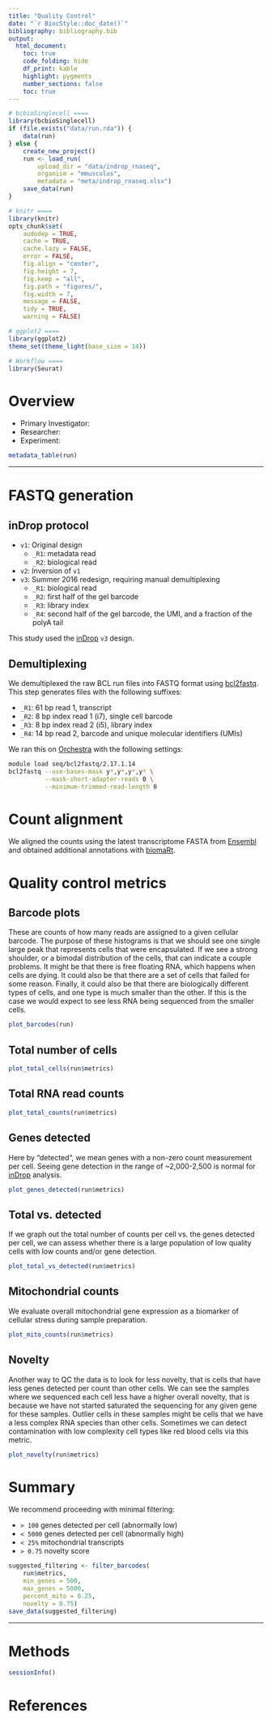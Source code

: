 ```yaml
---
title: "Quality Control"
date: "`r BiocStyle::doc_date()`"
bibliography: bibliography.bib
output:
  html_document:
    toc: true
    code_folding: hide
    df_print: kable
    highlight: pygments
    number_sections: false
    toc: true
---
```


```r
# bcbioSinglecell ====
library(bcbioSinglecell)
if (file.exists("data/run.rda")) {
    data(run)
} else {
    create_new_project()
    run <- load_run(
        upload_dir = "data/indrop_rnaseq",
        organism = "mmusculus",
        metadata = "meta/indrop_rnaseq.xlsx")
    save_data(run)
}

# knitr ====
library(knitr)
opts_chunk$set(
    audodep = TRUE,
    cache = TRUE,
    cache.lazy = FALSE,
    error = FALSE,
    fig.align = "center",
    fig.height = 7,
    fig.keep = "all",
    fig.path = "figures/",
    fig.width = 7,
    message = FALSE,
    tidy = TRUE,
    warning = FALSE)

# ggplot2 ====
library(ggplot2)
theme_set(theme_light(base_size = 14))

# Workflow ====
library(Seurat)
```



# Overview

- Primary Investigator: 
- Researcher: 
- Experiment: 

```r
metadata_table(run)
```



* * *



# FASTQ generation

## inDrop protocol

- `v1`: Original design
    - `_R1`: metadata read
    - `_R2`: biological read
- `v2`: Inversion of `v1`
- `v3`: Summer 2016 redesign, requiring manual demultiplexing
    - `_R1`: biological read
    - `_R2`: first half of the gel barcode
    - `_R3`: library index
    - `_R4`: second half of the gel barcode, the UMI, and a fraction of the polyA tail

This study used the [inDrop][] `v3` design.


## Demultiplexing

We demultiplexed the raw BCL run files into FASTQ format using [bcl2fastq][]. This step generates files with the following suffixes:

- `_R1`: 61 bp read 1, transcript
- `_R2`: 8 bp index read 1 (i7), single cell barcode
- `_R3`: 8 bp index read 2 (i5), library index
- `_R4`: 14 bp read 2, barcode and unique molecular identifiers (UMIs)

We ran this on [Orchestra][] with the following settings:

```bash
module load seq/bcl2fastq/2.17.1.14
bcl2fastq --use-bases-mask y*,y*,y*,y* \
          --mask-short-adapter-reads 0 \
          --minimum-trimmed-read-length 0
```



# Count alignment

We aligned the counts using the latest transcriptome FASTA from [Ensembl][] and obtained additional annotations with [biomaRt][].



# Quality control metrics

## Barcode plots

These are counts of how many reads are assigned to a given cellular barcode. The purpose of these histograms is that we should see one single large peak that represents cells that were encapsulated. If we see a strong shoulder, or a bimodal distribution of the cells, that can indicate a couple problems. It might be that there is free floating RNA, which happens when cells are dying. It could also be that there are a set of cells that failed for some reason. Finally, it could also be that there are biologically different types of cells, and one type is much smaller than the other. If this is the case we would expect to see less RNA being sequenced from the smaller cells.

```r
plot_barcodes(run)
```


## Total number of cells

```r
plot_total_cells(run$metrics)
```


## Total RNA read counts

```r
plot_total_counts(run$metrics)
```


## Genes detected

Here by "detected", we mean genes with a non-zero count measurement per cell. Seeing gene detection in the range of ~2,000-2,500 is normal for [inDrop][] analysis.

```r
plot_genes_detected(run$metrics)
```


## Total vs. detected

If we graph out the total number of counts per cell vs. the genes detected per cell, we can assess whether there is a large population of low quality cells with low counts and/or gene detection.

```r
plot_total_vs_detected(run$metrics)
```


## Mitochondrial counts

We evaluate overall mitochondrial gene expression as a biomarker of cellular stress during sample preparation.

```r
plot_mito_counts(run$metrics)
```


## Novelty

Another way to QC the data is to look for less novelty, that is cells that have less genes detected per count than other cells. We can see the samples where we sequenced each cell less have a higher overall novelty, that is because we have not started saturated the sequencing for any given gene for these samples. Outlier cells in these samples might be cells that we have a less complex RNA species than other cells. Sometimes we can detect contamination with low complexity cell types like red blood cells via this metric.

```r
plot_novelty(run$metrics)
```



# Summary

We recommend proceeding with minimal filtering:

- `> 100` genes detected per cell (abnormally low)
- `< 5000` genes detected per cell (abnormally high)
- `< 25%` mitochondrial transcripts
- `> 0.75` novelty score

```r
suggested_filtering <- filter_barcodes(
    run$metrics,
    min_genes = 500,
    max_genes = 5000,
    percent_mito = 0.25,
    novelty = 0.75)
save_data(suggested_filtering)
```



* * *



# Methods

```r
sessionInfo()
```



# References



[bcbio-nextgen]: https://bcbio-nextgen.readthedocs.io
[bcl2fastq]: https://support.illumina.com/downloads/bcl2fastq-conversion-software-v217.html
[biomaRt]: https://bioconductor.org/packages/release/bioc/html/biomaRt.html
[Ensembl]: http://useast.ensembl.org/Drosophila_melanogaster/Info/Index
[inDrop]: http://1cell-bio.com
[Matrix]: https://cran.r-project.org/web/packages/Matrix/index.html
[Orchestra]: https://wiki.med.harvard.edu/Orchestra
[R]: https://www.r-project.org
[rapmap]: https://github.com/COMBINE-lab/RapMap
[scRNA-Seq]: http://bcbio-nextgen.readthedocs.io/en/latest/contents/configuration.html#single-cell-rna-sequencing
[Seurat]: http://satijalab.org/seurat
[umis]: https://github.com/vals/umis
